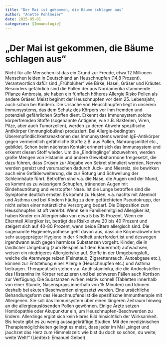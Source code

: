 ```yaml
---
title: "Der Mai ist gekommen, die Bäume schlagen aus"
author: "Anette Pohlmeier"
date: 2025-05-01
categories: [Immunologie]
---
```


# „Der Mai ist gekommen, die Bäume schlagen aus“

Nicht für alle Menschen ist das ein Grund zur Freude, etwa 12 Millionen Menschen leiden in Deutschland an Heuschnupfen (14,8 Prozent). Verantwortlich dafür sind „Frühblüher“ wie Birke, Hasel, Gräser und Kräuter. Besonders gefährlich sind die Pollen der aus Nordamerika stammende Pflanze Ambrosia, sie haben ein fünffach höheres Allergie Risko Pollen als andere Gräser. 
Meist beginnt der Heuschnupfen vor dem 25. Lebensjahr, auch schon bei Kindern. Die Ursache von Heuschnupfen liegt in unserem Immunsystems, das dem Schutz des Körpers vor ihm fremden und potenziell gefährlichen Stoffen dient. Erkennt das Immunsystem solche körperfremden Stoffe (sogenannte Antigene, wie z.B. Bakterien, Viren, Pilze, aber auch Tumorzellen), werden zu deren Abwehr spezifische Antikörper (Immunglobuline) produziert. Bei Allergie-bedingten Überempfindlichkeitsreaktionen des Immunsystems werden IgE-Antikörper gegen vermeintlich gefährliche Stoffe z.B. aus Pollen, Nahrungsmittel etc., gebildet. Schon beim nächsten Kontakt erinnert sich das Immunsystem und erkennt diesen Stoff wieder. Um die „Eindringlinge“ abzuwehren, werden große Mengen von Histamin und andere Gewebshormone freigesetzt, die dazu führen, dass Drüsen zur Abgabe von Sekret stimuliert werden, Nerven werden gereizt und verursachen dadurch Juck- und Niesreiz, sie bewirken auch eine Gefäßerweiterung, die zur Rötung und Schwellung der Schleimhäute führt. Betroffen sind v.a. die Nase, die Augen und der Mund, es kommt es zu wässrigem Schupfen, tränenden Augen mit Bindehautrötung und verstopfter Nase. Ist die Lunge betroffen sind die Symptome deutlich ernster. Es kommt zu Husten, v.a. nachts mit Atemnot und Asthma und bei Kindern häufig zu dem gefürchteten Pseudokrupp, der nicht selten einer notärztliche Versorgung bedarf. 
Die Disposition zum Heuschnupfen ist oft vererbt. Wenn kein Familienmitglied Allergiker ist, haben Kinder ein Allergierisiko von etwa 5 bis 15 Prozent. Wenn ein Elternteil Allergiker ist, beträgt das Risiko etwa 20 bis 40 Prozent und steigert sich auf 40-80 Prozent, wenn beide Eltern allergisch sind. Die sogenannte Hygienehypothese geht davon aus, dass die Körperabwehr bei sehr ausgeprägter Hygiene in der Kindheit unterfordert ist und deswegen irgendwann auch gegen harmlose Substanzen vorgeht. Kinder, die in ländlicher Umgebung (zum Beispiel auf dem Bauernhof) aufwachsen, weisen ein niedrigeres Allergierisiko auf. Stoffe in der Umgebungsluft, welche die Atemwege reizen (Feinstaub, Zigarettenrauch, Autoabgase etc.), können zur Entstehung einer Allergie (Heuschnupfen etc.) und Asthma beitragen. 
Therapeutisch stehen v.a. Antihistaminika, die die Andockstellen des Histamins im Körper reduzieren und bei schweren Fällen auch Kortison zur Verfügung. Die Substanzen wirken relativ schnell (Tabletten innerhalb von einer Stunde, Nasensprays innerhalb von 15 Minuten) und können deshalb bei akuten Beschwerden eingesetzt werden. Eine ursächliche Behandlungsform des Heuschnupfens ist die spezifische Immuntherapie mit Allergenen. Sie soll das Immunsystem über einen längeren Zeitraum hinweg an die allergieauslösenden Pollen gewöhnen. Einige Ärzte setzen Homöopathie oder Akupunktur ein, um Heuschnupfen-Beschwerden zu lindern. Allerdings ergibt sich kein klares Bild hinsichtlich der Wirksamkeit. Bis heute gibt es zu wenig aussagekräftige Studien. Mit den medizinischen Therapiemöglichkeiten gelingt es meist, dass jeder im Mai „singet und jauchzet das Herz zum Himmelszelt: wie bist du doch so schön, du weite, weite Welt!“ (Liedtext: Emanuel Geibel)
